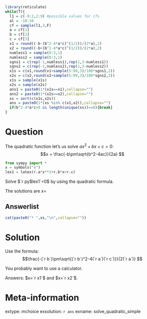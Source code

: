 ```r
library(reticulate)
while(T){
  l1 = c(-9:2,2:9) #possible values for cfs
  al = -10:10
  cf = sample(l1,3,F)
  a = cf[1]
  b = cf[2]
  c = cf[3]
  x1 = round((-b-(b^2-4*a*c)^(1/2))/(2*a),2)
  x2 = round((-b+(b^2-4*a*c)^(1/2))/(2*a),2)
  numless1 = sample(0:3,1)
  numless2 = sample(0:3,1)
  sgns1 = c(rep(-1,numless1),rep(1,3-numless1))
  sgns2 = c(rep(-1,numless2),rep(1,3-numless2))
  x1s = c(x1,round(x1+sample(5:99,3)/100*sgns1,2))
  x2s = c(x2,round(x2+sample(5:99,3)/100*sgns2,2))
  x1s = sample(x1s)
  x2s = sample(x2s)
  ans1 = paste0(1*(x1s==x1),collapse="")
  ans2 = paste0(1*(x2s==x2),collapse="")
  xs = sort(c(x1s,x2s))
  ans = paste0(1*(xs %in% c(x1,x2)),collapse="")
  if(b^2-4*a*c>0 && length(unique(xs))==8){break}
}
```

Question
========

The quadratic function let's us solve $ax^2+bx+c=0$:
$$x = \frac{-b\pm\sqrt{b^2-4ac}}{2a} $$

```python
from sympy import *
x = symbols("x")
lex1 = latex(r.a*x**2+r.b*x+r.c)
```

Solve $`r py$lex1`=0$ by using the quadratic formula.

The solutions are $x=$


Answerlist
--------

```r
cat(paste0("* ",xs,"\n",collapse=""))
```

Solution
========

Use the formula:
$$\frac{-(`r b`)\pm\sqrt{(`r b`)^2-4(`r a`)(`r c`)}}{2(`r a`)} $$

You probably want to use a calculator.

Answers: $x=`r x1`$ and $x=`r x2`$.


Meta-information
============
extype: mchoice
exsolution: `r ans`
exname: solve_quadratic_simple